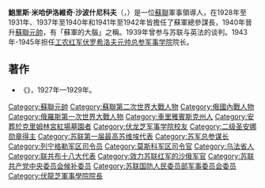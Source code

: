 {{expand|time=2018-05-25T12:58:34+00:00}}
{{Infobox Military Person
|name             = 鮑里斯·米哈伊洛維奇·沙波什尼科夫<br>{{lang|ru|Борис Михайлович Шапошников}}
|birth_date       = {{OldStyleDate|1882年|10月2日|9月20日}}
|death_date       = {{Death date and age|1945|3|26|1882|10|2}}
|placeofbirth     =[[俄罗斯帝国|俄罗斯帝国]][[兹拉托乌斯特|兹拉托乌斯特]]
|placeofdeath     ={{USSR}}[[俄罗斯苏维埃联邦社会主义共和国|俄罗斯苏维埃联邦社会主义共和国]][[莫斯科|莫斯科]]
|image            =Boris Shaposhnikov 02.jpg
|caption          = 1929年
|nickname         = 蘇軍的大腦
|allegiance       = [[蘇聯|蘇聯]]
|serviceyears     = 1901年—1945年
|rank             = [[蘇聯元帥|蘇聯元帥]]
|branch           = [[File:Red_Army_flag.svg|15px]][[蘇聯紅軍|蘇聯紅軍]]
|commands         = [[俄羅斯帝國陸軍|俄羅斯帝國陸軍]]<br>[[File:Red_Army_flag.svg|15px]] 蘇聯紅軍
|unit             =
|battles          = [[第一次世界大戰|第一次世界大戰]]<br>[[俄國內戰|俄國內戰]]<br>[[第二次世界大戰|第二次世界大戰]]<br/>[[蘇德戰爭|蘇德戰爭]]
|awards           = {{{!}} style="background: transparent"
{{!}} {{列宁勋章}} {{!!}} {{列宁勋章}} {{!!}} {{列宁勋章}} {{!!}} {{红旗勋章}}
{{!}}-
{{!}} {{红旗勋章}} {{!!}} {{一级苏沃洛夫勋章}} {{!!}} {{红星勋章}} {{!!}} {{红星勋章}}
{{!}}}
|relations        =
|laterwork        = 
}}
'''鮑里斯·米哈伊洛維奇·沙波什尼科夫'''（{{lang-ru|'''Бори́с Миха́йлович Ша́пошников'''|Boris Mikhailovitch Shaposhnikov}}，{{bd|1882年|10月2日|1945年|3月26日|catIdx=Shaposhnikov}}）是一位[[蘇聯|蘇聯]]軍事領導人，在1928年至1931年、1937年至1940年和1941年至1942年皆擔任了蘇軍總參謀長，1940年晉升[[蘇聯元帥|蘇聯元帥]]，有「蘇軍的大腦」之稱。1939年曾参与苏联与英法的谈判。1943年-1945年担任[[俄罗斯总参谋部军事学院|工农红军伏罗希洛夫元帅总参军事学院]]院长。

==著作==
*《{{le|陆军大脑|Mozg Armii}}》，1927年—1929年。

{{蘇聯元帥}}
{{Authority control}}
{{DEFAULTSORT:Shaposhnikov, Boris}}
[[Category:蘇聯元帥|Category:蘇聯元帥]]
[[Category:蘇聯第二次世界大戰人物|Category:蘇聯第二次世界大戰人物]]
[[Category:俄國內戰人物|Category:俄國內戰人物]]
[[Category:俄羅斯第一次世界大戰人物|Category:俄羅斯第一次世界大戰人物]]
[[Category:車里雅賓斯克州人|Category:車里雅賓斯克州人]]
[[Category:安葬於克里姆林宮紅場墓園者|Category:安葬於克里姆林宮紅場墓園者]]
[[Category:伏龙芝军事学院校友|Category:伏龙芝军事学院校友]]
[[Category:二级圣安娜勋章得主|Category:二级圣安娜勋章得主]]
[[Category:苏联第一届最高苏维埃代表|Category:苏联第一届最高苏维埃代表]]
[[Category:苏军总参谋长|Category:苏军总参谋长]]
[[Category:列宁格勒军区司令员|Category:列宁格勒军区司令员]]
[[Category:莫斯科军区司令官|Category:莫斯科军区司令官]]
[[Category:乌法省人|Category:乌法省人]]
[[Category:联共布十八大代表|Category:联共布十八大代表]]
[[Category:效力苏联红军的沙俄军官|Category:效力苏联红军的沙俄军官]]
[[Category:苏联共产党中央委员会候补委员|Category:苏联共产党中央委员会候补委员]]
[[Category:苏联国防人民委员部军事委员会委员|Category:苏联国防人民委员部军事委员会委员]]
[[Category:伏龍芝軍事學院院長|Category:伏龍芝軍事學院院長]]
{{soviet-stub}}